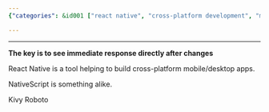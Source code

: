 ```yaml
---
{"categories": &id001 ["react native", "cross-platform development", "mobile apps", "desktop apps", "development tools", "NativeScript", "Kivy", "Roboto"], "category": "Cross-Platform Apps", "date": "2022-11-07 17:31:05", "description": "React Native is a popular tool for creating cross-platform mobile and desktop apps, offering real-time feedback to developers as they make changes. Similar tools in the market include NativeScript, Kivy, and Roboto.", "tags": *id001, "title": "React Native"}

---
```


------

**The key is to see immediate response directly after changes**

React Native is a tool helping to build cross-platform mobile/desktop apps.

NativeScript is something alike.

Kivy Roboto

